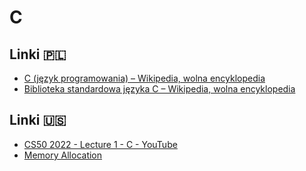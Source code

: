 # C

## Linki 🇵🇱

- [C (język programowania) – Wikipedia, wolna encyklopedia](<https://pl.wikipedia.org/wiki/C_(j%C4%99zyk_programowania)>)
- [Biblioteka standardowa języka C – Wikipedia, wolna encyklopedia](https://pl.wikipedia.org/wiki/Biblioteka_standardowa_j%C4%99zyka_C)

## Linki 🇺🇸

- [CS50 2022 - Lecture 1 - C - YouTube](https://www.youtube.com/watch?v=ywg7cW0Txs4)
- [Memory Allocation](https://samwho.dev/memory-allocation/)
